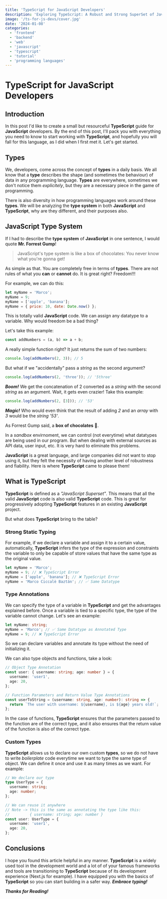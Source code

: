 ```yaml
---
title: 'TypeScript for JavaScript Developers'
description: 'Exploring TypeScript: A Robust and Strong SuperSet of JavaScript.'
image: '/ts-for-js-devs/cover.jpg'
date: '2024-01-08'
categories:
  - 'frontend'
  - 'backend'
  - 'web'
  - 'javascript'
  - 'typescript'
  - 'tutorial'
  - 'programming languages'
---
```


# TypeScript for JavaScript Developers

## Introduction

In this post I'd like to create a small but resourceful **TypeScript** guide for **JavaScript** developers. By the end of this post, I'll pack you with everything you need to know to start working with **TypeScript**, and hopefully you will fall for this language, as I did when I first met it. Let's get started.

## Types

We, developers, come across the concept of **types** in a daily basis. We all know that a **type** describes the shape (and sometimes the behaviour) of data in any programming language. **Types** are everywhere, sometimes we don't notice them _explicitely_, but they are a necessary piece in the game of programming.

There is also diversity in how programming languages work around these **types**. We will be analyzing the **type system** in both **JavaScript** and **TypeScript**, why are they different, and their purposes also.

## JavaScript Type System

If I had to describe the **type system** of **JavaScript** in one sentence, I would quote **Mr. Forrest Gump**!

> JavaScript's type system is like a box of chocolates: You never know what you're gonna get!

As simple as that. You are completely free in terms of **types**. There are not rules of what you **can** or **cannot** do. It is great right? Freedom!!!

For example, we can do this:

```js
let myName = 'Marco';
myName = 9;
myName = ['apple', 'banana'];
myName = { price: 10, date: Date.now() };
```

This is totally valid **JavaScript** code. We can assign any datatype to a variable. Why would freedom be a bad thing?

Let's take this example:

```js
const addNumbers = (a, b) => a + b;
```

A really simple function right? It just returns the sum of two numbers:

```js
console.log(addNumbers(2, 3)); // 5
```

But what if we "accidentally" pass a _string_ as the second argument?

```js
console.log(addNumbers(2, 'three')); // '5three'
```

_**Boom!**_ We get the concatenation of 2 converted as a _string_ with the second _string_ as an argument. Wait, it gets even crazier! Take this example:

```js
console.log(addNumbers(2, [3])); // '53'
```

_**Magic!**_ Who would even think that the result of adding _2_ and an _array_ with _3_ would be the _string_ _'53'_.

As Forrest Gump said, a **box of chocolates** 🍫.

In a _sandbox_ envirnoment, we can control (not everytime) what datatypes are being used in our program. But when dealing with external sources as API data, user input, etc. It is very hard to eliminate this problems.

**JavaScript** is a great language, and large companies did not want to stop using it, but they felt the necessity of having another level of robustness and fiability. Here is where **TypeScript** came to please them!

## What is TypeScript

**TypeScript** is defined as a _"JavaScript Superset"_. This means that all the valid **JavaScript** code is also valid **TypeScript** code. This is great for progressively adopting **TypeScript** features in an existing **JavaScript** project.

But what does **TypeScript** bring to the table?

### Strong Static Typing

For example, if we declare a variable and assign it to a certain value, automatically, **TypeScript** infers the type of the expression and constraints the variable to only be capable of store values that have the same type as the original value.

```js
let myName = 'Marco';
myName = 9; // ❌ TypeScript Error
myName = ['apple', 'banana']; // ❌ TypeScript Error
nyName = 'Marco Ciccalè Baztán'; // ✅ Same Datatype
```

### Type Annotations

We can specify the type of a variable in **TypeScript** and get the advantages explained before. Once a variable is tied to a specific type, the type of the variable cannot change. Let's see an example:

```ts
let myName: string;
myName = 'Marco'; // ✅ Same Datatype as Annotated Type
myName = 9; // ❌ TypeScript Error
```

So we can declare variables and annotate its type without the need of initializing it.

We can also type objects and functions, take a look:

```ts
// Object Type Annotation
const user: { username: string; age: number } = {
  username: 'user1',
  age: 20,
};
```

```ts
// Function Parameters and Return Value Type Annotations
const userToString = (username: string, age: number): string => {
  return `The user with username: ${username}, is ${age} years old!`;
};
```

In the case of functions, **TypeScript** ensures that the parameters passed to the function are of the correct type, and it also ensures that the return value of the function is also of the correct type.

### Custom Types

**TypeScript** allows us to declare our own custom **types**, so we do not have to write _boilerplate_ code everytime we want to type the same type of object. We can define it once and use it as many times as we want. For example:

```ts
// We declare our type
type UserType = {
  username: string;
  age: number;
};

// We can reuse it anywhere
// Note -> this is the same as annotating the type like this:
//         { username: string; age: number }
const user: UserType = {
  username: 'user1',
  age: 20,
};
```

## Conclusions

I hope you found this article helpful in any manner. **TypeScript** is a widely used tool in the development world and a lot of of your famous frameworks and tools are transitioning to **TypeScript** because of its development experience (Next.js for example). I have equipped you with the basics of **TypeScript** so you can start building in a safer way. **_Embrace typing!_**

**_Thanks for Reading!_**
